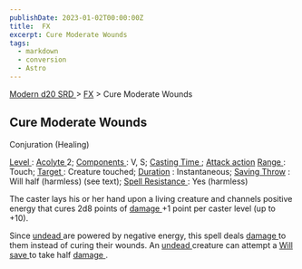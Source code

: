 ```yaml
---
publishDate: 2023-01-02T00:00:00Z
title:  FX
excerpt: Cure Moderate Wounds
tags:
  - markdown
  - conversion
  - Astro
---
```


[ Modern d20 SRD ](/#modernD20) > [ FX](modern-d20-srd-fx-index) > Cure Moderate Wounds

##  Cure Moderate Wounds

Conjuration (Healing)

[ Level ](modern-d20-srd-fx-level) : [ Acolyte ](modern-d20-srd-classes-advanced-acolyte) 2; [ Components ](modern-d20-srd-fx-components) : V, S; [Casting Time ](modern-d20-srd-fx-casting-time) ; [ Attack action](modern-d20-srd-combat-attack-actions) [ Range ](modern-d20-srd-fx-range) :
Touch; [ Target ](modern-d20-srd-fx-target) : Creature touched; [ Duration](modern-d20-srd-fx-duration) : Instantaneous; [ Saving Throw](modern-d20-srd-basics-saving-throws) : Will half (harmless) (see text); [Spell Resistance ](modern-d20-srd-special-abilities-spell-resistance) : Yes
(harmless)

The caster lays his or her hand upon a living creature and channels positive
energy that cures 2d8 points of [ damage ](modern-d20-srd-combat-damage) +1
point per caster level (up to +10).

Since [ undead ](modern-d20-srd-creature-types-undead) are powered by negative
energy, this spell deals [ damage ](modern-d20-srd-combat-damage) to them
instead of curing their wounds. An [ undead ](modern-d20-srd-creature-types-undead) creature can attempt a [ Will save ](modern-d20-srd-basics-saving-throws) to take half [ damage ](modern-d20-srd-combat-damage) .

